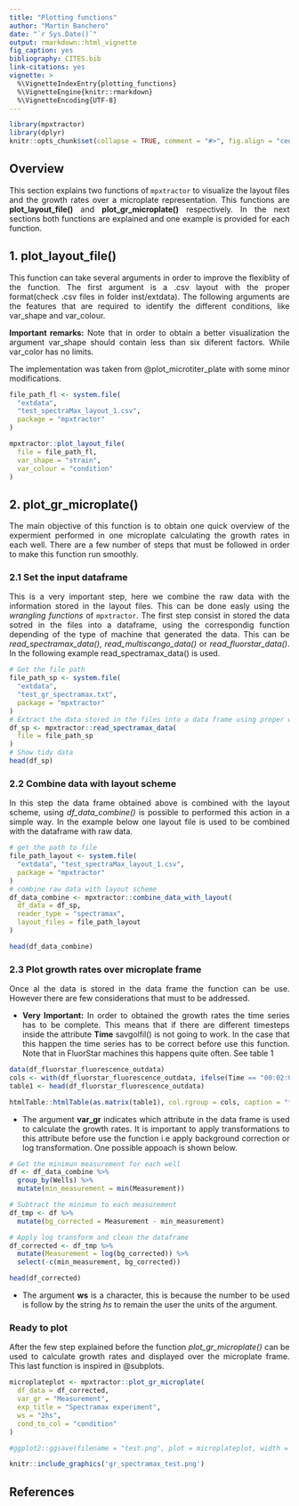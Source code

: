 ```yaml
---
title: "Plotting functions"
author: "Martin Banchero"
date: "`r Sys.Date()`"
output: rmarkdown::html_vignette
fig_caption: yes
bibliography: CITES.bib
link-citations: yes
vignette: >
  %\VignetteIndexEntry{plotting_functions}
  %\VignetteEngine{knitr::rmarkdown}
  %\VignetteEncoding{UTF-8}
---
```

<style>
body {
text-align: justify}
</style>

```r
library(mpxtractor)
library(dplyr)
knitr::opts_chunk$set(collapse = TRUE, comment = "#>", fig.align = "center", fig.show = "hold", dev = "png")
```


## Overview
This section explains two functions of `mpxtractor` to visualize the layout files  and the growth rates over a microplate representation. This functions are 
**plot_layout_file()** and **plot_gr_microplate()** respectively.
In the next sections both functions are explained and one example is provided for 
each function.

## 1. **plot_layout_file()** 
This function can take several arguments in order to improve the flexiblity of the function. The first argument is a .csv layout with the proper format(check .csv files in folder inst/extdata). The following arguments are the features that are required to identify the different conditions, like var_shape and var_colour. 

**Important remarks:** Note that in order to obtain a better visualization the argument
var_shape should contain less than six diferent factors. While var_color has no limits.

The implementation was taken from @plot_microtiter_plate with some minor
modifications.

```r

file_path_fl <- system.file(
  "extdata",
  "test_spectraMax_layout_1.csv",
  package = "mpxtractor"
)

mpxtractor::plot_layout_file(
  file = file_path_fl,
  var_shape = "strain",
  var_colour = "condition"
)

```



## 2. **plot_gr_microplate()**
The main objective of this function is to obtain one quick overview of the 
expermient performed in one microplate calculating the growth rates in each well.
There are a few number of steps that must be followed in order to make this function
run smoothly. 

### 2.1 Set the input dataframe
This is a very important step, here we combine the raw data with the information 
stored in the layout files. This can be done easly using the *wrangling functions*
of `mpxtractor`. The first step consist in stored the data sotred in the files
into a dataframe, using the correspondig function depending of the type of machine
that generated the data. This can be *read_spectramax_data()*, *read_multiscango_data()*
or *read_fluorstar_data()*. In the following example read_spectramax_data() is used.

```r
# Get the file path 
file_path_sp <- system.file(
  "extdata",
  "test_gr_spectramax.txt",
  package = "mpxtractor"
)
# Extract the data stored in the files into a data frame using proper wrangling function
df_sp <- mpxtractor::read_spectramax_data(
  file = file_path_sp
)
# Show tidy data 
head(df_sp)
```

### 2.2 Combine data with layout scheme
In this step the data frame obtained above is combined with the layout scheme, 
using *df_data_combine()* is possible to performed this action in a simple way.
In the example below one layout file is used to be combined with the dataframe
with raw data.

```r
# get the path to file
file_path_layout <- system.file(
  "extdata", "test_spectraMax_layout_1.csv",
  package = "mpxtractor"
)
# combine raw data with layout scheme
df_data_combine <- mpxtractor::combine_data_with_layout(
  df_data = df_sp, 
  reader_type = "spectramax", 
  layout_files = file_path_layout
)

head(df_data_combine)
```


### 2.3 Plot growth rates over microplate frame
Once al the data is stored in the data frame the function can be use. However 
there are few considerations that must to be addressed. 

- **Very Important:** In order to obtained the growth rates the time series has to be complete. This means that if there are different timesteps inside the attribute **Time** savgolfil() is not going to work. In the case that this happen the time series has to be correct before use this function. Note that in FluorStar machines this happens quite often. See table 1

```r
data(df_fluorstar_fluorescence_outdata)
cols <- with(df_fluorstar_fluorescence_outdata, ifelse(Time == "00:02:00", 'magenta', 'white'))
table1 <- head(df_fluorstar_fluorescence_outdata)

htmlTable::htmlTable(as.matrix(table1), col.rgroup = cols, caption = "**Table 1:** Shown in magenta the row containing the time value that breaks the time series")
```



- The argument **var_gr** indicates which attribute in the data frame is used to calculate the growth rates. It is important to apply transformations to this attribute before use the function i.e apply background correction or log transformation. One possible appoach is shown
below.

```r
# Get the minimun measurement for each well
df <- df_data_combine %>%
  group_by(Wells) %>%
  mutate(min_measurement = min(Measurement))

# Subtract the minimun to each measurement
df_tmp <- df %>%
  mutate(bg_corrected = Measurement - min_measurement)

# Apply log transform and clean the dataframe
df_corrected <- df_tmp %>%
  mutate(Measurement = log(bg_corrected)) %>%
  select(-c(min_measurement, bg_corrected))

head(df_corrected)  

```

- The argument **ws** is a character, this is because the number to be used is follow by the string *hs* to remain the user the units of the argument.


### Ready to plot
After the few step explained before the function *plot_gr_microplate()* can be 
used to calculate growth rates and displayed over the microplate frame. This last function is inspired in @subplots.
```r
microplateplot <- mpxtractor::plot_gr_microplate(
  df_data = df_corrected,
  var_gr = "Measurement",
  exp_title = "Spectramax experiment",
  ws = "2hs", 
  cond_to_col = "condition"
)

#ggplot2::ggsave(filename = "test.png", plot = microplateplot, width = 70, height = 50, units = "cm")
```

```r
knitr::include_graphics('gr_spectramax_test.png')

```

## References


